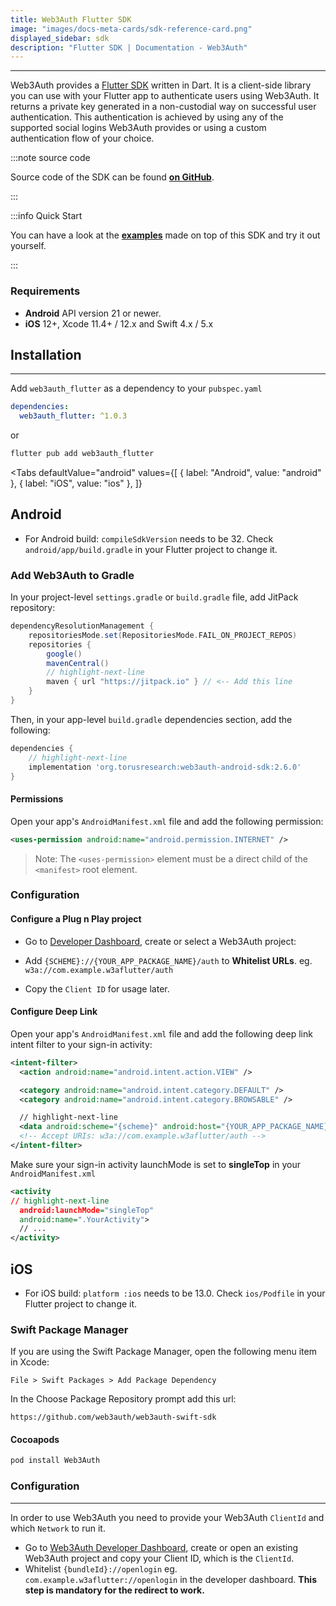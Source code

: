 ```yaml
---
title: Web3Auth Flutter SDK
image: "images/docs-meta-cards/sdk-reference-card.png"
displayed_sidebar: sdk
description: "Flutter SDK | Documentation - Web3Auth"
---
```



---

Web3Auth provides a [Flutter SDK](https://github.com/Web3Auth/web3auth-flutter-sdk) written in Dart. It is a client-side library you can use with your
Flutter app to authenticate users using Web3Auth. It returns a private key generated in a non-custodial way on successful user authentication. This
authentication is achieved by using any of the supported social logins Web3Auth provides or using a custom authentication flow of your choice.

:::note source code

Source code of the SDK can be found **[on GitHub](https://github.com/Web3Auth/web3auth-flutter-sdk/)**.

:::

:::info Quick Start

You can have a look at the **[examples](https://github.com/Web3Auth/examples/tree/main/flutter)** made on top of this SDK and try it out yourself.

:::

### Requirements

- **Android** API version 21 or newer.
- **iOS** 12+, Xcode 11.4+ / 12.x and Swift 4.x / 5.x

## Installation

---

Add `web3auth_flutter` as a dependency to your `pubspec.yaml`

```yaml
dependencies:
  web3auth_flutter: ^1.0.3
```

or

```sh
flutter pub add web3auth_flutter
```

<Tabs
  defaultValue="android"
  values={[
    { label: "Android", value: "android" },
    { label: "iOS", value: "ios" },
  ]}
>

<TabItem value="android">

## Android

- For Android build: `compileSdkVersion` needs to be 32. Check `android/app/build.gradle` in your Flutter project to change it.

### Add Web3Auth to Gradle

In your project-level `settings.gradle` or `build.gradle` file, add JitPack repository:

```groovy
dependencyResolutionManagement {
    repositoriesMode.set(RepositoriesMode.FAIL_ON_PROJECT_REPOS)
    repositories {
        google()
        mavenCentral()
        // highlight-next-line
        maven { url "https://jitpack.io" } // <-- Add this line
    }
}
```

Then, in your app-level `build.gradle` dependencies section, add the following:

```groovy
dependencies {
    // highlight-next-line
    implementation 'org.torusresearch:web3auth-android-sdk:2.6.0'
}
```

#### Permissions

Open your app's `AndroidManifest.xml` file and add the following permission:

```xml
<uses-permission android:name="android.permission.INTERNET" />
```

> Note: The `<uses-permission>` element must be a direct child of the `<manifest>` root element.

### Configuration

#### Configure a Plug n Play project

- Go to [Developer Dashboard](https://dashboard.web3auth.io/), create or select a Web3Auth project:

- Add `{SCHEME}://{YOUR_APP_PACKAGE_NAME}/auth` to **Whitelist URLs**. eg. `w3a://com.example.w3aflutter/auth`

- Copy the `Client ID` for usage later.

#### Configure Deep Link

Open your app's `AndroidManifest.xml` file and add the following deep link intent filter to your sign-in activity:

```xml
<intent-filter>
  <action android:name="android.intent.action.VIEW" />

  <category android:name="android.intent.category.DEFAULT" />
  <category android:name="android.intent.category.BROWSABLE" />

  // highlight-next-line
  <data android:scheme="{scheme}" android:host="{YOUR_APP_PACKAGE_NAME}" android:path="/auth" />
  <!-- Accept URIs: w3a://com.example.w3aflutter/auth -->
</intent-filter>
```

Make sure your sign-in activity launchMode is set to **singleTop** in your `AndroidManifest.xml`

```xml
<activity
// highlight-next-line
  android:launchMode="singleTop"
  android:name=".YourActivity">
  // ...
</activity>
```

</TabItem>

<TabItem value="ios">

## iOS

- For iOS build: `platform :ios` needs to be 13.0. Check `ios/Podfile` in your Flutter project to change it.

### Swift Package Manager

If you are using the Swift Package Manager, open the following menu item in Xcode:

`File > Swift Packages > Add Package Dependency`

In the Choose Package Repository prompt add this url:

```
https://github.com/web3auth/web3auth-swift-sdk
```

#### Cocoapods

```sh
pod install Web3Auth
```

### Configuration

---

In order to use Web3Auth you need to provide your Web3Auth `ClientId` and which `Network` to run it.

- Go to [Web3Auth Developer Dashboard](https://dashboard.web3auth.io), create or open an existing Web3Auth project and copy your Client ID, which is
  the `ClientId`.
- Whitelist `{bundleId}://openlogin` eg. `com.example.w3aflutter://openlogin` in the developer dashboard. **This step is mandatory for the redirect to
  work.**

</TabItem>

</Tabs>
